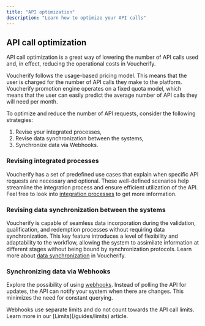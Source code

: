 ```yaml
---
title: "API optimization"
description: "Learn how to optimize your API calls"
---
```


## API call optimization

API call optimization is a great way of lowering the number of API calls used and, in effect, reducing the operational costs in Voucherify.

Voucherify follows the usage-based pricing model. This means that the user is charged for the number of API calls they make to the platform. Voucherify promotion engine operates on a fixed quota model, which means that the user can easily predict the average number of API calls they will need per month.

To optimize and reduce the number of API requests, consider the following strategies:

1. Revise your integrated processes,
2. Revise data synchronization between the systems,
3. Synchronize data via Webhooks.

### Revising integrated processes

Voucherify has a set of predefined use cases that explain when specific API requests are necessary and optional. These well-defined scenarios help streamline the integration process and ensure efficient utilization of the API. Feel free to look into [integration processes](/guides/integration-processes) to get more information.

### Revising data synchronization between the systems

Voucherify is capable of seamless data incorporation during the validation, qualification, and redemption processes without requiring data synchronization. This key feature introduces a level of flexibility and adaptability to the workflow, allowing the system to assimilate information at different stages without being bound by synchronization protocols. Learn more about [data synchronization](/guides/data-synchronization) in Voucherify.

### Synchronizing data via Webhooks

Explore the possibility of using [webhooks](https://support.voucherify.io/article/68-webhooks-notifications). Instead of polling the API for updates, the API can notify your system when there are changes. This minimizes the need for constant querying.

<Callout icon="notebook" color="#2196F3" iconType="regular">
  Webhooks use separate limits and do not count towards the API call limits. Learn more in our [Limits](/guides/limits) article.
</Callout>